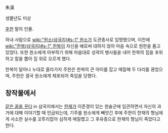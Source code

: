 朱漢

생몰년도 미상

[[후한]] 말의 인물.

하내 사람으로 [[wiki:"원소(삼국지)#s-1" 원소]]가 도관종사로 임명했으며, 이전에 [[wiki:"한복(삼국지)#s-1" 한복]]이 자신을 예로써 대하지 않아 마음 속으로 원한을 품고 있었다. 또한 원소에게 아부하기 위해 마음대로 성곽의 병사들을 내어 한복의 집을 포위하고 칼을 뽑아 집 위로 오르게 했다.

한복이 달아나 누대로 올라가자 주한은 한복의 큰 아이를 잡고 매질해 두 다리를 끊었으며, 주한은 결국 원소에게 체포되어 죽임을 당했다.

== 창작물에서 ==
[[같은 꿈을 꾸다]] in 삼국지에서는 [[한재]]가 이준경이 있는 원술군에 임관하면서 자신의 과거에 대해 이야기할 때 언급되는데, 기주를 원소에게 빼앗긴 후에 주한이 한재의 형님에게 사소한 실수를 꼬투리잡아 심하게 매질했고 그 후유증으로 한재의 형님이 죽었다고 한다.
